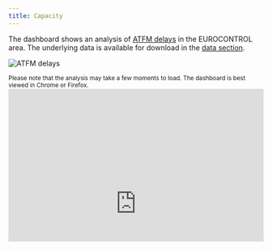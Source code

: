 ```yaml
---
title: Capacity
---
```


<style type="text/css">
.img-responsive {
    margin: 0 auto;
    max-width: 75%
}

.resp-container {
    position: relative;
    overflow: hidden;
    padding-top: 60.0%;
}

.resp-iframe {
    position: absolute;
    top: 0;
    left: 0;
    width: 100%;
    height: 150%;
    border: 0;
}
</style>

<div class="container">
<div class="row align-items-start">
<div class="col-12 col-md-8">
The dashboard shows an analysis of [ATFM delays](/definition/atfm-delay/) in the EUROCONTROL area. The underlying data is available for download in the [data section](/data/). 
</div>
<div class="col-6 col-md-4">
<div class="card border-0">
  <img class="card-img-top" src="/images/landing/ectl_cap_th.jpg" alt="ATFM delays">
</div></div></div></div>
<small>Please note that the analysis may take a few moments to load. The dashboard is best viewed in Chrome or Firefox.</small>
<div class="resp-container">
<iframe class="resp-iframe" src="https://datastudio.google.com/embed/reporting/180pAkTBKNMSb9EciRJS69Ls_rTbrvD91/page/nTTw" frameborder="0" style="border:0" allowfullscreen></iframe>
</div>